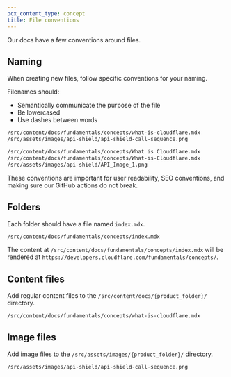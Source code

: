 ```yaml
---
pcx_content_type: concept
title: File conventions
---
```


Our docs have a few conventions around files.

## Naming

When creating new files, follow specific conventions for your naming.

Filenames should:

- Semantically communicate the purpose of the file
- Be lowercased
- Use dashes between words

```txt title="Acceptable file names"
/src/content/docs/fundamentals/concepts/what-is-cloudflare.mdx
/src/assets/images/api-shield/api-shield-call-sequence.png
```

```txt title="Unacceptable file names"
/src/content/docs/fundamentals/concepts/What is Cloudflare.mdx
/src/content/docs/fundamentals/concepts/What-is-Cloudflare.mdx
/src/assets/images/api-shield/API_Image_1.png
```

These conventions are important for user readability, SEO conventions, and making sure our GitHub actions do not break.

## Folders

Each folder should have a file named `index.mdx`.

```txt
/src/content/docs/fundamentals/concepts/index.mdx
```

The content at `/src/content/docs/fundamentals/concepts/index.mdx` will be rendered at `https://developers.cloudflare.com/fundamentals/concepts/`.

## Content files

Add regular content files to the `/src/content/docs/{product_folder}/` directory.

```txt
/src/content/docs/fundamentals/concepts/what-is-cloudflare.mdx
```

## Image files

Add image files to the `/src/assets/images/{product_folder}/` directory.

```txt
/src/assets/images/api-shield/api-shield-call-sequence.png
```
